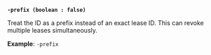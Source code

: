 <a id="lease-flag-prefix" />

**`-prefix (boolean : false)`**

Treat the ID as a prefix instead of an exact lease ID. This can revoke multiple 
leases simultaneously.

**Example**: `-prefix`
